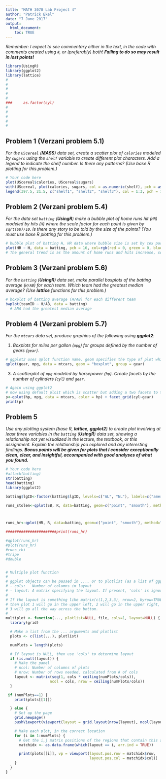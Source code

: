 ```yaml
---
title: "MATH 3070 Lab Project 4"
author: "Patrick Ekel"
date: "7 June 2017"
output:
  html_document:
    toc: TRUE
---
```


*Remember: I expect to see commentary either in the text, in the code with comments created using `#`, or (preferably) both! **Failing to do so may result in lost points!***

```r
library(UsingR)
library(ggplot2)
library(lattice)
#
#
#
#
#
###     as.factor(cyl)
#
#
#
#
#
```

## Problem 1 (Verzani problem 5.1)
*For the `UScereal` (**MASS**) data set, create a scatter plot of `calories` modeled by `sugars` using the `shelf` variable to create different plot characters. Add a legend to indicate the shelf number. Is there any patterns? (Use base R plotting for this problem.)*

```r
# Your code here
plot(UScereal$calories, UScereal$sugars)
with(UScereal, plot(calories, sugars, col = as.numeric(shelf), pch = as.numeric(shelf), xlab = "calories", ylab = "sugars", main = "Cereal Calories vs Sugars by Shelf") )
legend(397.5, 21.5, c("shelf1", "shelf2", "shelf3"), col = 1:3, pch = 1:3)
```

## Problem 2 (Verzani problem 5.4)
*For the data set `batting` (**UsingR**) make a bubble plot of home runs hit (`HR`) modeled by hits (`H`) where the scale factor for each point is given by `sqrt(SO)/10`. Is there any story to be told by the size of the points? (You must use base R plotting for this problem.)*

```r
# bubble plot of batting H, HR data where bubble size is set by cex parameter
plot(HR ~ H, data = batting, pch = 16, col=rgb(red = 0, green = 0, blue = 0, alpha = .25), cex = sqrt(SO)/5)
# The general trend is as the amount of home runs and hits increase, so do the amount of strike outs, as # illustraded by the increading size of the bubbles
```

## Problem 3 (Verzani problem 5.6)
*For the `batting` (**UsingR**) data set, make parallel boxplots of the batting average (`H/AB`) for each team. Which team had the greatest median average? (Use **lattice** functions for this problem.)*

```r
# boxplot of batting average (H/AB) for each different team 
bwplot(teamID ~ H/AB, data = batting)
  # ANA had the greatest median average

```


## Problem 4 (Verzani problem 5.7)
*For the `mtcars` data set, produce graphics of the following using **ggplot2**:*

1. *Boxplots for miles per gallon (`mpg`) for groups defined by the number of gears (`gear`).*

```r
# ggplot2 uses qplot function name. geom specifies the type of plot while group specifies the critera to group by
qplot(gear, mpg, data = mtcars, geom = "boxplot", group = gear)
```

3. *A scatterplot of `mpg` modeled by horsepower (`hp`). Create facets by the number of cylinders (`cyl`) and `gear`.*

```r
# Again using ggplot2 
# now using default ploit which is scatter but adding a two facets to the grid structure->cyl and gear
p<-qplot(hp, mpg, data = mtcars, color = hp) + facet_grid(cyl~gear)
print(p)
```

## Problem 5
*Use any plotting system (base R, **lattice**, **ggplot2**) to create plot involving at least three variables in the `batting` (**UsingR**) data set, showing a relationship not yet visualized in the lecture, the textbook, or this assignment. Explain the relationship you explored and any interesting findings. **Bonus points will be given for plots that I consider exceptionally clean, clear, and insightful, accompanied with good analyses of what you found.***

```r
# Your code here
#attach(batting)
str(batting)
head(batting)
library(ggplot2)

batting$lgID<-factor(batting$lgID, levels=c("AL", "NL"), labels=c("american", "national"))

runs_stolen<-qplot(SB, R, data=batting, geom=c("point", "smooth"), method="lm", formula=y~x, color=lgID, main = "Regression of Runs ~ Stolen Bases", xlab="Stolen Bases", ylab="Runs Scored")



runs_hr<-qplot(HR, R, data=batting, geom=c("point", "smooth"), method="lm", formula=y~x, color=lgID, main="balls")

#######################print(runs_hr)

#qplot(runs_hr)
#plot(runs_hr)
#runs_rbi
#tripe
#double


# Multiple plot function
#
# ggplot objects can be passed in ..., or to plotlist (as a list of ggplot objects)
# - cols:   Number of columns in layout
# - layout: A matrix specifying the layout. If present, 'cols' is ignored.
#
# If the layout is something like matrix(c(1,2,3,3), nrow=2, byrow=TRUE),
# then plot 1 will go in the upper left, 2 will go in the upper right, and
# 3 will go all the way across the bottom.
#
multiplot <- function(..., plotlist=NULL, file, cols=1, layout=NULL) {
  library(grid)

  # Make a list from the ... arguments and plotlist
  plots <- c(list(...), plotlist)

  numPlots = length(plots)

  # If layout is NULL, then use 'cols' to determine layout
  if (is.null(layout)) {
    # Make the panel
    # ncol: Number of columns of plots
    # nrow: Number of rows needed, calculated from # of cols
    layout <- matrix(seq(1, cols * ceiling(numPlots/cols)),
                    ncol = cols, nrow = ceiling(numPlots/cols))
  }

 if (numPlots==1) {
    print(plots[[1]])

  } else {
    # Set up the page
    grid.newpage()
    pushViewport(viewport(layout = grid.layout(nrow(layout), ncol(layout))))

    # Make each plot, in the correct location
    for (i in 1:numPlots) {
      # Get the i,j matrix positions of the regions that contain this subplot
      matchidx <- as.data.frame(which(layout == i, arr.ind = TRUE))

      print(plots[[i]], vp = viewport(layout.pos.row = matchidx$row,
                                      layout.pos.col = matchidx$col))
    }
  }
}










```

